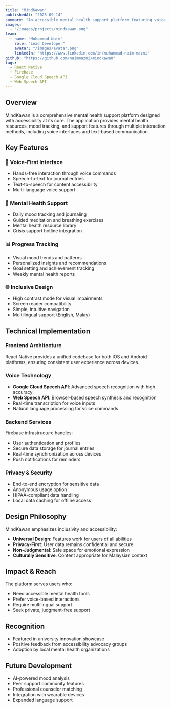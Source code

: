 ```yaml
---
title: "MindKawan"
publishedAt: "2025-09-14"
summary: "An accessible mental health support platform featuring voice interfaces, speech-to-text/text-to-speech capabilities, and inclusive design for all users."
images:
  - "/images/projects/mindkawan.png"
team:
  - name: "Muhammad Naim"
    role: "Lead Developer"
    avatar: "/images/avatar.png"
    linkedIn: "https://www.linkedin.com/in/muhammad-naim-mazni"
github: "https://github.com/naimmazni/mindkawan"
tags:
  - React Native
  - Firebase
  - Google Cloud Speech API
  - Web Speech API
---
```


## Overview

MindKawan is a comprehensive mental health support platform designed with accessibility at its core. The application provides mental health resources, mood tracking, and support features through multiple interaction methods, including voice interfaces and text-based communication.

## Key Features

### 🎤 Voice-First Interface

- Hands-free interaction through voice commands
- Speech-to-text for journal entries
- Text-to-speech for content accessibility
- Multi-language voice support

### 💭 Mental Health Support

- Daily mood tracking and journaling
- Guided meditation and breathing exercises
- Mental health resource library
- Crisis support hotline integration

### 📊 Progress Tracking

- Visual mood trends and patterns
- Personalized insights and recommendations
- Goal setting and achievement tracking
- Weekly mental health reports

### 🌐 Inclusive Design

- High contrast mode for visual impairments
- Screen reader compatibility
- Simple, intuitive navigation
- Multilingual support (English, Malay)

## Technical Implementation

### Frontend Architecture

React Native provides a unified codebase for both iOS and Android platforms, ensuring consistent user experience across devices.

### Voice Technology

- **Google Cloud Speech API**: Advanced speech recognition with high accuracy
- **Web Speech API**: Browser-based speech synthesis and recognition
- Real-time transcription for voice inputs
- Natural language processing for voice commands

### Backend Services

Firebase infrastructure handles:

- User authentication and profiles
- Secure data storage for journal entries
- Real-time synchronization across devices
- Push notifications for reminders

### Privacy & Security

- End-to-end encryption for sensitive data
- Anonymous usage option
- HIPAA-compliant data handling
- Local data caching for offline access

## Design Philosophy

MindKawan emphasizes inclusivity and accessibility:

- **Universal Design**: Features work for users of all abilities
- **Privacy-First**: User data remains confidential and secure
- **Non-Judgmental**: Safe space for emotional expression
- **Culturally Sensitive**: Content appropriate for Malaysian context

## Impact & Reach

The platform serves users who:

- Need accessible mental health tools
- Prefer voice-based interactions
- Require multilingual support
- Seek private, judgment-free support

## Recognition

- Featured in university innovation showcase
- Positive feedback from accessibility advocacy groups
- Adoption by local mental health organizations

## Future Development

- AI-powered mood analysis
- Peer support community features
- Professional counselor matching
- Integration with wearable devices
- Expanded language support
